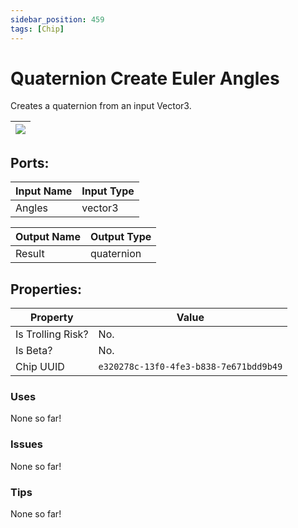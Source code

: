 ```yaml
---
sidebar_position: 459
tags: [Chip]
---
```


# Quaternion Create Euler Angles


Creates a quaternion from an input Vector3.

| ![](https://images-ext-2.discordapp.net/external/MPmIaQzlEPmgGWlgi-WxBBXt0Bjv_zWPkg1y1f_sy3s/https/www.recroomcircuits.com/image/circuit/absolute-value?width=206&height=108) |
|-----|

## Ports:

| Input Name | Input Type |
|-----------|-----------|
| Angles | vector3 |

| Output Name | Output Type |
|-----------|-----------|
| Result | quaternion |

## Properties:

| Property  | Value |
|-------------------|-----------|
| Is Trolling Risk? | No. |
| Is Beta? | No. |
| Chip UUID | `e320278c-13f0-4fe3-b838-7e671bdd9b49` |

### Uses
None so far!

### Issues
None so far!

### Tips
None so far!
